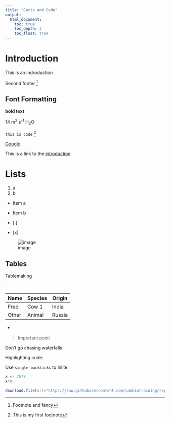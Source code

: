 ```yaml
---
title: "Carts and Code"
output:
  html_document:
    toc: true
    toc_depth: 2
    toc_float: true
---
```


# Introduction{#intro}
This is an indroduction

Second footer [^2]

[^2]:Footnote and fancy

## Font Formatting
**bold text**

14 m^2^ s^-1^ H~2~O

`this is code` [^1]

[Google](http://google.com)

This is a link to the [introduction](#intro)



[^1]:This is my first footnote

# Lists

1. a
2. b

- Item a
- Item b

- [ ]
- [x]

![image](https://images-na.ssl-images-amazon.com/images/I/710Q8R6qpbL._AC_SL1500_.jpg)

## Tables

Tablemaking

| -

| Name | Species| Origin|
|------|--------|-------|
| Fred | Cow 1  | India |
| Other| Animal | Russia|

- |

> Important point

Don't go chasing waterfalls

Highlighting code:

Use ```single backticks``` to hilite


```r
x <- 75*8
x*9
```

```r
download.file(url="https://raw.githubusercontent.com/cambiotraining/reproducibility-training/master/data/gapminder_data.csv", destfile="data/gapminder_data.csv")
```


